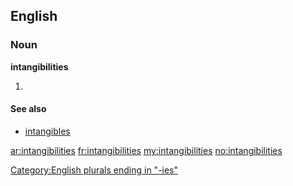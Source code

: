 ==English==

===Noun===
'''intangibilities'''

# {{plural of|[[intangibility]]}}

====See also====
*[[intangibles]]

[[Category:English plurals ending in "-ies"]]

[[ar:intangibilities]]
[[fr:intangibilities]]
[[my:intangibilities]]
[[no:intangibilities]]